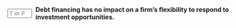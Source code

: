 ::: {.question-block}

<form onsubmit="event.preventDefault(); checkAnswerBox('module9_tf_q73','F')" style="display: flex; align-items: center; gap: 8px;">
  <input type="text" id="module9_tf_q73" name="module9_tf_q73" maxlength="1" placeholder="T or F" style="width: 55px;" data-correct-answer="F" /> 
  <label for="module9_tf_q73"><strong>Debt financing has no impact on a firm’s flexibility to respond to investment opportunities.</strong></label>
</form>

<div id="feedback-module9_tf_q73" class="feedback" data-status="" style="display:none;">
FALSE. High debt levels reduce financial flexibility and can limit a firm’s ability to take on new projects or respond to shocks.
</div>

:::
